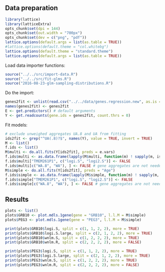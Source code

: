 ## Data preparation

```r
library(lattice)
library(latticeExtra)
opts_chunk$set(dpi = 144)
opts_chunk$set(out.width = "700px")
opts_chunk$set(dev = c("png", "pdf"))
lattice.options(default.args = list(as.table = TRUE))
#lattice.options(default.theme = "col.whitebg")
lattice.options(default.theme = "standard.theme")
lattice.options(default.args = list(as.table = TRUE))
```

Load data importer functions:
```r
source("../../src/import-data.R")
source("../../src/fit-glms.R")
source("2016-08-23-glm-sampling-distributions.R")
```

Do the import:

```r
genes2fit <- unlist(read.csv("../../data/genes.regression.new", as.is = TRUE))
names(genes2fit) <- genes2fit
E <- get.predictors() # default arguments
Y <- get.readcounts(gene.ids = genes2fit, count.thrs = 0)
```

Fit models:

```r
# exclude unweighed aggregates UA.8 and UA from fitting
ids2fit <- grep("^UA(.8)?$", names(Y), value = TRUE, invert = TRUE)
M <- list()
f.ids <- list()
M$multi <- do.all.fits(Y[ids2fit], preds = e.vars)
f.ids$multi <- as.data.frame(lapply(M$multi, function(m) ! sapply(m, is.null)))
f.ids$multi["TMEM261P1", c("logi.S", "logi2.S")] <- FALSE
f.ids$multi[c("WA.8", "WA"), ] <- FALSE # gene aggregates are not needed here
M$simple <- do.all.fits(Y[ids2fit], preds = "Age")
f.ids$simple <- as.data.frame(lapply(M$simple, function(m) ! sapply(m, is.null)))
f.ids$simple["TMEM261P1", c("logi.S", "logi2.S")] <- FALSE
f.ids$simple[c("WA.8", "WA"), ] <- FALSE # gene aggregates are not needed here
```

## Results

```r
plots <- list()
plots$GRB10 <- plot.mdls.1gene(gene = "GRB10", l.l.M = M$simple) 
plots$PEG3 <- plot.mdls.1gene(gene = "PEG3", l.l.M = M$simple) 
```

```r
print(plots$GRB10$logi.S, split = c(1, 1, 2, 2), more = TRUE)
print(plots$GRB10$logi.S.large, split = c(2, 1, 2, 2), more = TRUE)
print(plots$GRB10$wnlm.S, split = c(1, 2, 2, 2), more = TRUE)
print(plots$GRB10$wnlm.R, split = c(2, 2, 2, 2), more = FALSE)
```

```r
print(plots$PEG3$logi.S, split = c(1, 1, 2, 2), more = TRUE)
print(plots$PEG3$logi.S.large, split = c(2, 1, 2, 2), more = TRUE)
print(plots$PEG3$wnlm.S, split = c(1, 2, 2, 2), more = TRUE)
print(plots$PEG3$wnlm.R, split = c(2, 2, 2, 2), more = FALSE)
```
